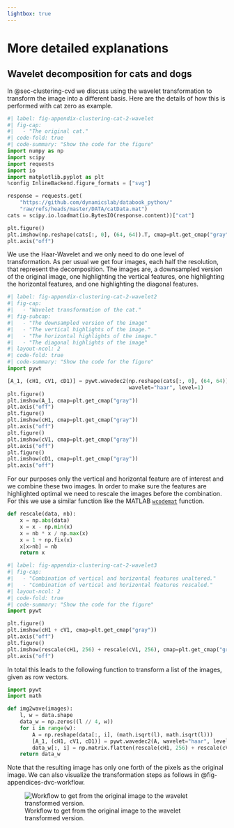 ```yaml
---
lightbox: true
---
```

# More detailed explanations

## Wavelet decomposition for cats and dogs {#appendix-dvc}

In @sec-clustering-cvd we discuss using the wavelet transformation to transform the image into a different basis.
Here are the details of how this is performed with cat zero as example.

```python
#| label: fig-appendix-clustering-cat-2-wavelet
#| fig-cap:
#|   - "The original cat."
#| code-fold: true
#| code-summary: "Show the code for the figure"
import numpy as np
import scipy
import requests
import io
import matplotlib.pyplot as plt
%config InlineBackend.figure_formats = ["svg"]

response = requests.get(
    "https://github.com/dynamicslab/databook_python/"
    "raw/refs/heads/master/DATA/catData.mat")
cats = scipy.io.loadmat(io.BytesIO(response.content))["cat"]

plt.figure()
plt.imshow(np.reshape(cats[:, 0], (64, 64)).T, cmap=plt.get_cmap("gray"))
plt.axis("off")
```
We use the Haar-Wavelet and we only need to do one level of transformation.
As per usual we get four images, each half the resolution, that represent the decomposition.
The images are, a downsampled version of the original image, one highlighting the vertical features, one highlighting the horizontal features, and one highlighting the diagonal features.

```python
#| label: fig-appendix-clustering-cat-2-wavelet2
#| fig-cap:
#|   - "Wavelet transformation of the cat."
#| fig-subcap: 
#|   - "The downsampled version of the image"
#|   - "The vertical highlights of the image."
#|   - "The horizontal highlights of the image."
#|   - "The diagonal highlights of the image"
#| layout-ncol: 2
#| code-fold: true
#| code-summary: "Show the code for the figure"
import pywt

[A_1, (cH1, cV1, cD1)] = pywt.wavedec2(np.reshape(cats[:, 0], (64, 64)).T,
                                       wavelet="haar", level=1)
plt.figure()
plt.imshow(A_1, cmap=plt.get_cmap("gray"))
plt.axis("off")
plt.figure()
plt.imshow(cH1, cmap=plt.get_cmap("gray"))
plt.axis("off")
plt.figure()
plt.imshow(cV1, cmap=plt.get_cmap("gray"))
plt.axis("off")
plt.figure()
plt.imshow(cD1, cmap=plt.get_cmap("gray"))
plt.axis("off")
```

For our purposes only the vertical and horizontal feature are of interest and we combine these two images.
In order to make sure the features are highlighted optimal we need to rescale the images before the combination.
For this we use a similar function like the MATLAB [`wcodemat`](https://de.mathworks.com/help/wavelet/ref/wcodemat.html) function.

```python
def rescale(data, nb):
    x = np.abs(data)
    x = x - np.min(x)
    x = nb * x / np.max(x)
    x = 1 + np.fix(x)
    x[x>nb] = nb
    return x
```

```python
#| label: fig-appendix-clustering-cat-2-wavelet3
#| fig-cap:
#|   - "Combination of vertical and horizontal features unaltered."
#|   - "Combination of vertical and horizontal features rescaled."
#| layout-ncol: 2
#| code-fold: true
#| code-summary: "Show the code for the figure"
import pywt

plt.figure()
plt.imshow(cH1 + cV1, cmap=plt.get_cmap("gray"))
plt.axis("off")
plt.figure()
plt.imshow(rescale(cH1, 256) + rescale(cV1, 256), cmap=plt.get_cmap("gray"))
plt.axis("off")
```

In total this leads to the following function to transform a list of the images, given as row vectors.

```python
import pywt
import math

def img2wave(images):
    l, w = data.shape
    data_w = np.zeros((l // 4, w))
    for i in range(w):
        A = np.reshape(data[:, i], (math.isqrt(l), math.isqrt(l)))
        [A_1, (cH1, cV1, cD1)] = pywt.wavedec2(A, wavelet="haar", level=1)
        data_w[:, i] = np.matrix.flatten(rescale(cH1, 256) + rescale(cV1, 256))
    return data_w
```

Note that the resulting image has only one forth of the pixels as the original image.
We can also visualize the transformation steps as follows in @fig-appendices-dvc-workflow.

![Workflow to get from the original image to the wavelet transformed version.](../_assets/appendices/catvdogs_workflow){#fig-appendices-dvc-workflow}

